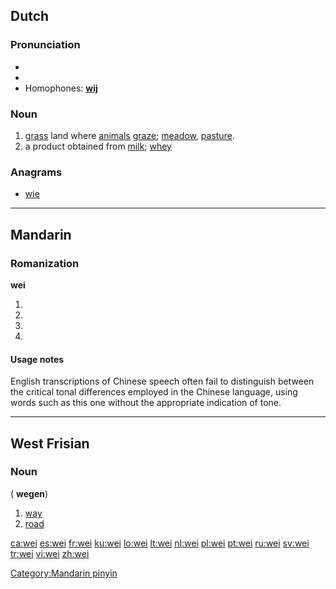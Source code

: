 {{also|wēi|wéi|wěi|wèi}}
==Dutch==

===Pronunciation===
* {{rhymes|ɛi̯|lang=nl}}
* {{IPA|/ʋɛi̯/|lang=nl}}
* Homophones: '''[[wij]]'''

===Noun===
{{infl|nl|noun}} {{f}}

# [[grass]] land where [[animal]]s [[graze]]; [[meadow]], [[pasture]].
# a product obtained from [[milk]]; [[whey]]

===Anagrams===
* [[wie#Dutch|wie]]

----

==Mandarin==

===Romanization===
'''wei'''

# {{nonstandard spelling of|lang=cmn|sc=Latn|[[wēi]]}}
# {{nonstandard spelling of|lang=cmn|sc=Latn|[[wéi]]}}
# {{nonstandard spelling of|lang=cmn|sc=Latn|[[wěi]]}}
# {{nonstandard spelling of|lang=cmn|sc=Latn|[[wèi]]}}

====Usage notes====
English transcriptions of Chinese speech often fail to distinguish between the critical tonal differences employed in the Chinese language, using words such as this one without the appropriate indication of tone.

[[Category:Mandarin pinyin]]

----

==West Frisian==

===Noun===
{{infl|fy|noun}} {{c}} ({{p}} '''wegen''')

# [[way]]
# [[road]]

[[ca:wei]]
[[es:wei]]
[[fr:wei]]
[[ku:wei]]
[[lo:wei]]
[[lt:wei]]
[[nl:wei]]
[[pl:wei]]
[[pt:wei]]
[[ru:wei]]
[[sv:wei]]
[[tr:wei]]
[[vi:wei]]
[[zh:wei]]